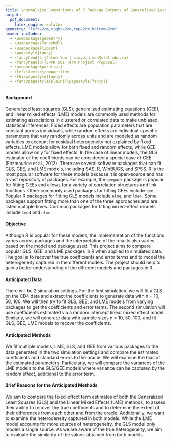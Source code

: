 ```yaml
---
title: \normalsize Comparisons of R Package Outputs of Generalized Least Squares, Mixed Effect Models, and Generalized Estimating Equation based on Simulations
output:
  pdf_document:
    latex_engine: xelatex
geometry: "left=2cm,right=2cm,top=2cm,bottom=2cm"
header-includes:
  - \usepackage{geometry}
  - \usepackage{fancyhdr}
  - \usepackage{lipsum}
  - \pagestyle{fancy}
  - \fancyhead[L]{Chloe You | xinyuan.you@stat.ubc.ca}
  - \fancyhead[R]{SPPH 501 Term Project Proposal}
  - \usepackage{paralist}
  - \let\itemize\compactitem
  - \thispagestyle{fancy}
  - \fancypagestyle{plain}{\pagestyle{fancy}}
---
```

\fontsize{9}{16}
\selectfont


#### Background
Generalized least squares (GLS), generalized estimating equations (GEE), and linear mixed effects (LME) 
models are commonly used methods for estimating associations in clustered or 
correlated data to make unbiased statistical inferences. Fixed effects are population
parameters that are constant across individuals, while random effects are individual-specific 
parameters that vary randomly across units and are modeled as random variables to account for 
residual heterogeneity not explained by fixed effects. LME models allow for both fixed and random 
effects, while GEE models allow only for fixed effects. In the case of linear models, the GLS 
estimator of the coefficients can be considered a special case of GEE (Fitzmaurice et al., 2012).
There are several software packages that can fit GLS, GEE, and LME models, 
including SAS, R, WinBUGS, and SPSS. R is the most popular software for these models because 
it is open-source and has a vast repository of packages. For example, the `geepack` package is 
popular for fitting GEEs and allows for a variety of correlation structures and link functions.
Other commonly used packages for fitting GEEs include `gee`. Popular R packages for fitting
GLS models include `nlme`, and `lme4`. Some packages support 
fitting more than one of the three approaches and are listed multiple times. 
Common packages for fitting mixed-effect models include `lme4` and `nlme`.

#### Objective

Although R is popular for these models, the implementation of the functions 
varies across packages and the interpretation of the results 
also varies based on the model and package used. This project aims 
to compare popular GLS, GEE, and LME packages in R when applied to simulated data. 
The goal is to recover the true coefficients and error terms and to model the
heterogeneity captured in the different models. The project should help to gain a 
better understanding of the different models and packages in R.

####  Anticipated Data

There will be 2 simulation settings. For the first simulation, we will fit a GLS on the CD4 data and extract the coefficients to generate data with n = 10, 50, 100. We will then try to fit GLS, GEE, and LME models from varying packages to get the coefficients and error terms.
The second simulation will use coefficients estimated via a random intercept linear mixed effect model. Similarly, we will generate data with sample sizes n = 10, 50, 100, and fit GLS, GEE, LME models to recover the coefficients.

#### Anticipated Methods

We fit multiple models, LME, GLS, and GEE from various packages to the data generated in the two simulation settings and compare the estimated coefficients and standard errors to 
the oracle. We will examine the bias of the estimated parameters. Particularly, we 
will compare the variances of the LME models to the GLS/GEE models where variance can be captured 
by the random effect, additional to the error term. 

#### Brief Reasons for the Anticipated Methods

We aim to compare the fixed-effect term estimates of both the Generalized Least Squares (GLS) 
and the Linear Mixed Effects (LME) methods, to assess their ability to recover the true coefficients 
and to determine the extent of their differences from each other and from the oracle. 
Additionally, we want to examine the heterogeneity captured in both models. 
While the LME model accounts for more sources of heterogeneity, the GLS model only models a single source.
As we are aware of the true heterogeneity, we aim to evaluate the similarity of the values obtained from both models.
